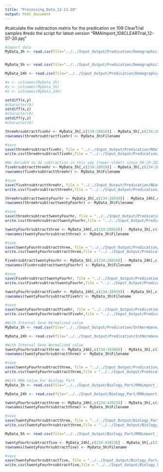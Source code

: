 ```yaml
---
title: "Processing_Data_12-11-20"
output: html_document
---
```


#calculate the subtraction matrix for the predication on 108 ClearTrial samples
#redo the script for latest version "RMAImport_108CLEARTrial_12-07-20.ppj"
```r
#import data
MyData_3h <- read.csv(file="../../Input_Output/Predication/DemographicInformation_RMAImport_DS-VS_36CLEARTrial_ExcludeLessThanOrEqualTo3_Exclude_x_atAnd_s_at_3hrForGE_12-30-20_SentToBodie_01-02-2021.txt", header=TRUE, sep="\t", stringsAsFactors = FALSE, check.names=FALSE) #36 28919


MyData_5h <- read.csv(file="../../Input_Output/Predication/DemographicInformation_RMAImport_DS-VS_36CLEARTrial_ExcludeLessThanOrEqualTo3_Exclude_x_atAnd_s_at_5hrForGE_12-30-20_SentToBodie_01-02-2021.txt", header=TRUE, sep="\t", stringsAsFactors = FALSE, check.names=FALSE) #36 28919

MyData_24h <- read.csv(file="../../Input_Output/Predication/DemographicInformation_RMAImport_DS-VS_36CLEARTrial_ExcludeLessThanOrEqualTo3_Exclude_x_atAnd_s_at_24hrForGE_12-30-20_SentToBodie_01-02-2021.txt", header=TRUE, sep="\t", stringsAsFactors = FALSE, check.names=FALSE) #36 28919

```

```r
#x <- colnames(MyData_3h)
#y <- colnames(MyData_5h)
#z <- colnames(MyData_24h)

setdiff(x,y)
#character(0)
setdiff(x,z)
#character(0)
setdiff(y,z)
#character(0)
```


```r
threehrsubtractfivehr <- MyData_3h[,c(234:28919)] - MyData_5h[,c(234:28919)] #36 28686
rownames(threehrsubtractfivehr) <- MyData_3h$Filename
```
```r
#save
save(threehrsubtractfivehr, file = "../../Input_Output/Predication/RData/3hrSubtract5hr_GE_01-04-2021.RData")
write.csv(threehrsubtractfivehr,file = "../../Input_Output/Predication/3hrSubtract5hr_GE_01-04-2021.csv", col.names = T, sep = "\t")
```

```r
#We decided to do subtraction in this way (newer-older) since 04-28-2021
fivehrsubtractthreehr <- MyData_5h[,c(234:28919)] - MyData_3h[,c(234:28919)] #36 28686
rownames(fivehrsubtractthreehr) <- MyData_3h$Filename
```

```r
#save
save(fivehrsubtractthreehr, file = "../../Input_Output/Predication/RData/5hrSubtract3hr_GE_04-28-2021.RData")
write.csv(fivehrsubtractthreehr,file = "../../Input_Output/Predication/5hrSubtract3hr_GE_04-28-2021.csv", col.names = T, sep = "\t")
```

```r
threehrsubtracttwentyFourhr <- MyData_3h[,c(234:28919)] - MyData_24h[,c(234:28919)] #36 28686
rownames(threehrsubtracttwentyFourhr) <- MyData_3h$Filename
```

```r
#save
save(threehrsubtracttwentyFourhr, file = "../../Input_Output/Predication/RData/3hrSubtract24hr_GE_01-04-2021.RData")
write.csv(threehrsubtracttwentyFourhr,file = "../../Input_Output/Predication/3hrSubtract24hr_GE_01-04-2021.csv", col.names = T, sep = "\t")
```

```r
twentyFourhrsubtractthree <- MyData_24h[,c(234:28919)] - MyData_3h[,c(234:28919)] #36 28686
rownames(twentyFourhrsubtractthree) <- MyData_3h$Filename
```

```r
#save
save(twentyFourhrsubtractthree, file = "../../Input_Output/Predication/RData/24hrSubtract3hr_GE_05-03-2021.RData")
write.csv(twentyFourhrsubtractthree,file = "../../Input_Output/Predication/24hrSubtract3hr_GE_05-03-2021.csv", col.names = T, sep = "\t")
```

```r
FivehrsubtracttwentyFourhr <- MyData_5h[,c(234:28919)] - MyData_24h[,c(234:28919)] #36 28686
rownames(FivehrsubtracttwentyFourhr) <- MyData_3h$Filename
```

```r
#save
save(FivehrsubtracttwentyFourhr, file = "../../Input_Output/Predication/RData/5hrSubtract24hr_GE_01-04-2021.RData")
write.csv(FivehrsubtracttwentyFourhr,file = "../../Input_Output/Predication/5hrSubtract24hr_GE_01-04-2021.csv", col.names = T, sep = "\t")
```

```r
twentyFourhrsubtractFivehr <- MyData_24h[,c(234:28919)] - MyData_5h[,c(234:28919)] #36 28686
rownames(twentyFourhrsubtractFivehr) <- MyData_3h$Filename
```

```r
#save
save(twentyFourhrsubtractFivehr, file = "../../Input_Output/Predication/RData/24hrSubtract5hr_GE_05-03-2021.RData")
write.csv(twentyFourhrsubtractFivehr,file = "../../Input_Output/Predication/24hrSubtract5hr_GE_05-03-2021.csv", col.names = T, sep = "\t")
```

```r
#With Internal Gene Normalized value
MyData_3h <- read.csv(file="../../Input_Output/Predication/IntNormGene/RMAimport36CLEARTrial_V4_GeoMeanOf38MostStableProbeset_DividedByGeoMeanOf38MostStableProbeset_11-30-20_Exclude_x_atAnd_s_at_Only3hGE_04-12-2021.csv", header=TRUE, sep=",", stringsAsFactors = FALSE, check.names=FALSE) #36 39308

MyData_24h <- read.csv(file="../../Input_Output/Predication/IntNormGene/RMAimport36CLEARTrial_V4_GeoMeanOf38MostStableProbeset_DividedByGeoMeanOf38MostStableProbeset_11-30-20_Exclude_x_atAnd_s_at_Only24hGE_04-02-2021.csv", header=TRUE, sep=",", stringsAsFactors = FALSE, check.names=FALSE) #36 39308
```

```r
#With Internal Gene Normalized value
twentyFourhrsubtractthree <- MyData_24h[,c(234:39308)] - MyData_3h[,c(234:39308)] #36 39075
rownames(twentyFourhrsubtractthree) <- MyData_3h$Filename
```

```r
#save
save(twentyFourhrsubtractthree, file = "../../Input_Output/Predication/RData/IntNormGene/24hrSubtract3hr_GE_05-04-2021.RData")
write.csv(twentyFourhrsubtractthree,file = "../../Input_Output/Predication/IntNormGene/24hrSubtract3hr_GE_05-04-2021.csv", col.names = T, sep = "\t")
```


```r
#With RMA value For Biology Part
MyData_3h <- read.csv(file="../../Input_Output/Biology_Part/RMAimport_108CLEARTrialAnd18SAVVYSamples_ExcludeLessThanOrEqualTo3_05-10-2021_3hrGE_05-11-2021.csv", header=TRUE, sep=",", stringsAsFactors = FALSE, check.names=FALSE) #36 43923

MyData_24h <- read.csv(file="../../Input_Output/Biology_Part/RMAimport_108CLEARTrialAnd18SAVVYSamples_ExcludeLessThanOrEqualTo3_05-10-2021_24hrGE_05-11-2021.csv", header=TRUE, sep=",", stringsAsFactors = FALSE, check.names=FALSE) #36 43923
```

```r
twentyFourhrsubtractthree <- MyData_24h[,c(234:43923)] - MyData_3h[,c(234:43923)] #36 43690
rownames(twentyFourhrsubtractthree) <- MyData_3h$Filename
```

```r
#save
save(twentyFourhrsubtractthree, file = "../../Input_Output/Biology_Part/RData/24hrSubtract3hr_GE_05-27-2021.RData")
write.csv(twentyFourhrsubtractthree,file = "../../Input_Output/Biology_Part/24hrSubtract3hr_GE_05-27-2021.csv", col.names = T, sep = "\t")
```

```r
MyData_5h <- read.csv(file="../../Input_Output/Biology_Part/RMAimport_108CLEARTrialAnd18SAVVYSamples_ExcludeLessThanOrEqualTo3_05-10-2021_5hrGE_05-11-2021.csv", header=TRUE, sep=",", stringsAsFactors = FALSE, check.names=FALSE) #36 43923
```

```r
twentyFourhrsubtractfive <- MyData_24h[,c(234:43923)] - MyData_5h[,c(234:43923)] #36 43690
rownames(twentyFourhrsubtractfive) <- MyData_5h$Filename
```

```r
#save
save(twentyFourhrsubtractfive, file = "../../Input_Output/Biology_Part/RData/24hrSubtract5hr_GE_06-07-2021.RData")
write.csv(twentyFourhrsubtractfive,file = "../../Input_Output/Biology_Part/24hrSubtract5hr_GE_06-07-2021.csv", col.names = T, sep = "\t")
```
